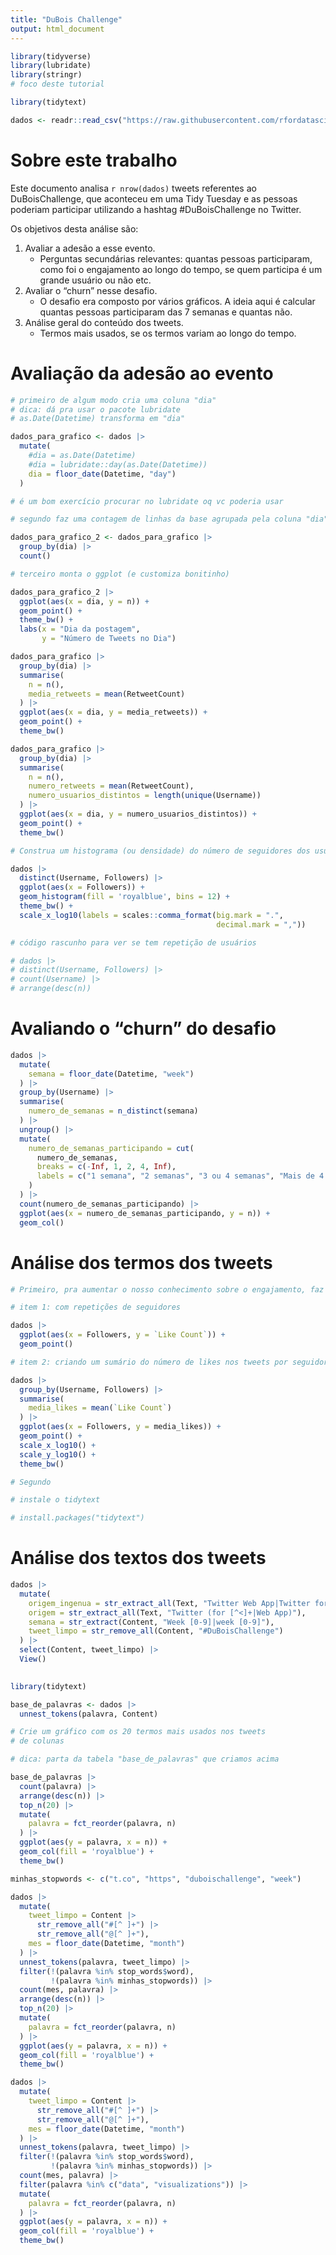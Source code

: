 ```yaml
---
title: "DuBois Challenge"
output: html_document
---
```


```r

library(tidyverse)
library(lubridate)
library(stringr)
# foco deste tutorial

library(tidytext)

dados <- readr::read_csv("https://raw.githubusercontent.com/rfordatascience/tidytuesday/fb6d329dff579cd2bc1715d68d478ed1f161edbe/data/2021/2021-06-15/%23DuBoisChallengeTweets.csv")
```

# Sobre este trabalho

Este documento analisa `r nrow(dados)` tweets referentes ao DuBoisChallenge, que aconteceu em uma Tidy Tuesday e as pessoas poderiam participar utilizando a hashtag #DuBoisChallenge no Twitter.

Os objetivos desta análise são:

1. Avaliar a adesão a esse evento. 
    - Perguntas secundárias relevantes: quantas pessoas participaram, como foi o engajamento ao longo do tempo, se quem participa é um grande usuário ou não etc.
2. Avaliar o "churn" nesse desafio. 
    - O desafio era composto por vários gráficos. A ideia aqui é calcular quantas pessoas participaram das 7 semanas e quantas não.
3. Análise geral do conteúdo dos tweets.
    - Termos mais usados, se os termos variam ao longo do tempo.
    
# Avaliação da adesão ao evento

```r

# primeiro de algum modo cria uma coluna "dia"
# dica: dá pra usar o pacote lubridate
# as.Date(Datetime) transforma em "dia"

dados_para_grafico <- dados |> 
  mutate(
    #dia = as.Date(Datetime)
    #dia = lubridate::day(as.Date(Datetime))
    dia = floor_date(Datetime, "day")
  )

# é um bom exercício procurar no lubridate oq vc poderia usar

# segundo faz uma contagem de linhas da base agrupada pela coluna "dia"

dados_para_grafico_2 <- dados_para_grafico |> 
  group_by(dia) |> 
  count()

# terceiro monta o ggplot (e customiza bonitinho)

dados_para_grafico_2 |> 
  ggplot(aes(x = dia, y = n)) + 
  geom_point() +
  theme_bw() +
  labs(x = "Dia da postagem",
       y = "Número de Tweets no Dia")

```

```r
dados_para_grafico |> 
  group_by(dia) |> 
  summarise(
    n = n(),
    media_retweets = mean(RetweetCount)
  ) |> 
  ggplot(aes(x = dia, y = media_retweets)) + 
  geom_point() + 
  theme_bw()
```
```r
dados_para_grafico |> 
  group_by(dia) |> 
  summarise(
    n = n(),
    numero_retweets = mean(RetweetCount),
    numero_usuarios_distintos = length(unique(Username))
  ) |> 
  ggplot(aes(x = dia, y = numero_usuarios_distintos)) + 
  geom_point() + 
  theme_bw()
```


```r

# Construa um histograma (ou densidade) do número de seguidores dos usuários que participaram do desafio

dados |> 
  distinct(Username, Followers) |>
  ggplot(aes(x = Followers)) +
  geom_histogram(fill = 'royalblue', bins = 12) +
  theme_bw() +
  scale_x_log10(labels = scales::comma_format(big.mark = ".",
                                              decimal.mark = ","))

# código rascunho para ver se tem repetição de usuários

# dados |>
# distinct(Username, Followers) |>
# count(Username) |>
# arrange(desc(n))

```

# Avaliando o "churn" do desafio

```r
dados |> 
  mutate(
    semana = floor_date(Datetime, "week")
  ) |> 
  group_by(Username) |> 
  summarise(
    numero_de_semanas = n_distinct(semana)
  ) |> 
  ungroup() |> 
  mutate(
    numero_de_semanas_participando = cut(
      numero_de_semanas,
      breaks = c(-Inf, 1, 2, 4, Inf),
      labels = c("1 semana", "2 semanas", "3 ou 4 semanas", "Mais de 4 semanas")
    )
  ) |>
  count(numero_de_semanas_participando) |> 
  ggplot(aes(x = numero_de_semanas_participando, y = n)) + 
  geom_col()
```

# Análise dos termos dos tweets

```r
# Primeiro, pra aumentar o nosso conhecimento sobre o engajamento, faz um gráfico de dispersão que compara o número de seguidores com o número de likes nos tweets

# item 1: com repetições de seguidores

dados |> 
  ggplot(aes(x = Followers, y = `Like Count`)) + 
  geom_point()

# item 2: criando um sumário do número de likes nos tweets por seguidor

dados |> 
  group_by(Username, Followers) |> 
  summarise(
    media_likes = mean(`Like Count`)
  ) |> 
  ggplot(aes(x = Followers, y = media_likes)) + 
  geom_point() +
  scale_x_log10() +
  scale_y_log10() +
  theme_bw()

# Segundo 

# instale o tidytext

# install.packages("tidytext")
```

# Análise dos textos dos tweets

```r

dados |> 
  mutate(
    origem_ingenua = str_extract_all(Text, "Twitter Web App|Twitter for iPhone|Buffer|Twitter for Android|Twitter for iPad|Twitter for Mac"),
    origem = str_extract_all(Text, "Twitter (for [^<]+|Web App)"),
    semana = str_extract(Content, "Week [0-9]|week [0-9]"),
    tweet_limpo = str_remove_all(Content, "#DuBoisChallenge")
  ) |> 
  select(Content, tweet_limpo) |> 
  View()
  
```

```r

library(tidytext)

base_de_palavras <- dados |> 
  unnest_tokens(palavra, Content)
```

```r
# Crie um gráfico com os 20 termos mais usados nos tweets
# de colunas 

# dica: parta da tabela "base_de_palavras" que criamos acima

base_de_palavras |> 
  count(palavra) |> 
  arrange(desc(n)) |> 
  top_n(20) |> 
  mutate(
    palavra = fct_reorder(palavra, n)
  ) |> 
  ggplot(aes(y = palavra, x = n)) + 
  geom_col(fill = 'royalblue') +
  theme_bw()
```

```r

minhas_stopwords <- c("t.co", "https", "duboischallenge", "week")

dados |> 
  mutate(
    tweet_limpo = Content |> 
      str_remove_all("#[^ ]+") |> 
      str_remove_all("@[^ ]+"),
    mes = floor_date(Datetime, "month")
  ) |> 
  unnest_tokens(palavra, tweet_limpo) |> 
  filter(!(palavra %in% stop_words$word),
         !(palavra %in% minhas_stopwords)) |> 
  count(mes, palavra) |> 
  arrange(desc(n)) |> 
  top_n(20) |> 
  mutate(
    palavra = fct_reorder(palavra, n)
  ) |> 
  ggplot(aes(y = palavra, x = n)) + 
  geom_col(fill = 'royalblue') +
  theme_bw()
```

```r
dados |> 
  mutate(
    tweet_limpo = Content |> 
      str_remove_all("#[^ ]+") |> 
      str_remove_all("@[^ ]+"),
    mes = floor_date(Datetime, "month")
  ) |> 
  unnest_tokens(palavra, tweet_limpo) |> 
  filter(!(palavra %in% stop_words$word),
         !(palavra %in% minhas_stopwords)) |> 
  count(mes, palavra) |> 
  filter(palavra %in% c("data", "visualizations")) |> 
  mutate(
    palavra = fct_reorder(palavra, n)
  ) |> 
  ggplot(aes(y = palavra, x = n)) + 
  geom_col(fill = 'royalblue') +
  theme_bw()
```

